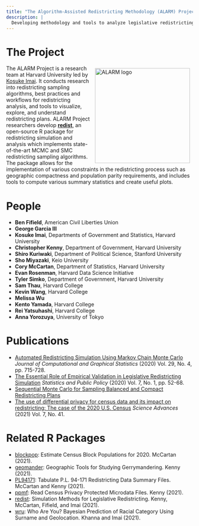 ```yaml
---
title: "The Algorithm-Assisted Redistricting Methodology (ALARM) Project"
description: |
  Developing methodology and tools to analyze legislative redistricting.
---
```


# The Project

<img src="assets/alarm_1200_tr.png" alt="ALARM logo" 
  style="width: 256px; float: right; margin: 8px;" />
The ALARM Project is a research team at Harvard University led by 
[Kosuke Imai](https://imai.fas.harvard.edu/).  It conducts research into
redistricting sampling algorithms, best practices and workflows for
redistricting analysis, and tools to visualize, explore, and understand
redistricting plans.
ALARM Project researchers develop [**redist**](https://alarm-redist.github.io/redist/), 
an open-source R package for redistricting simulation and analysis which
implements state-of-the-art MCMC and SMC redistricting sampling algorithms.  The
package allows for the implementation of various constraints in the
redistricting process such as geographic compactness and population parity
requirements, and includes tools to compute various summary statistics and 
create useful plots.

# People
* **Ben Fifield**, American Civil Liberties Union
* **George Garcia III** 
* **Kosuke Imai**, Departments of Government and Statistics, Harvard University
* **Christopher Kenny**, Department of Government, Harvard University
* **Shiro Kuriwaki**, Department of Political Science, Stanford University
* **Sho Miyazaki**, Keio University
* **Cory McCartan**, Department of Statistics, Harvard University
* **Evan Rosenman**, Harvard Data Science Initiative
* **Tyler Simko**, Department of Government, Harvard University
* **Sam Thau**, Harvard College
* **Kevin Wang**, Harvard College
* **Melissa Wu**
* **Kento Yamada**, Harvard College
* **Rei Yatsuhashi**, Harvard College
* **Anna Yorozuya**, University of Tokyo

# Publications

- [Automated Redistricting Simulation Using Markov Chain Monte
Carlo](https://doi.org/10.1080/10618600.2020.1739532) *Journal of Computational and Graphical Statistics* (2020) Vol. 29, No. 4, pp. 715-728.
- [The Essential Role of Empirical Validation in Legislative Redistricting
Simulation](https://doi.org/10.1080/2330443X.2020.1791773) *Statistics and Public Policy* (2020) Vol. 7, No. 1, pp. 52-68.
- [Sequential Monte Carlo for Sampling Balanced and Compact Redistricting
Plans](https://arxiv.org/pdf/2008.06131.pdf)
- [The use of differential privacy for census data and its impact on redistricting: The case of the 2020 U.S. Census](https://doi.org/10.1126/sciadv.abk3283) *Science Advances* (2021) Vol. 7, No. 41.

# Related R Packages
- [blockpop](https://corymccartan.github.io/blockpop/): Estimate Census Block Populations for 2020. McCartan (2021).
- [geomander](https://christopherkenny.github.io/geomander/): Geographic Tools for Studying Gerrymandering. Kenny (2021).
- [PL94171](https://corymccartan.github.io/PL94171/index.html): Tabulate P.L. 94-171 Redistricting Data Summary Files. McCartan and Kenny (2021).
- [ppmf](https://github.com/christopherkenny/ppmf): Read Census Privacy Protected Microdata Files. Kenny (2021).
- [redist](https://alarm-redist.github.io/redist/): Simulation Methods for Legislative Redistricting. Kenny, McCartan, Fifield, and Imai (2021).
- [wru](https://github.com/kosukeimai/wru): Who Are You? Bayesian Prediction of Racial Category Using Surname and Geolocation. Khanna and Imai (2021).


